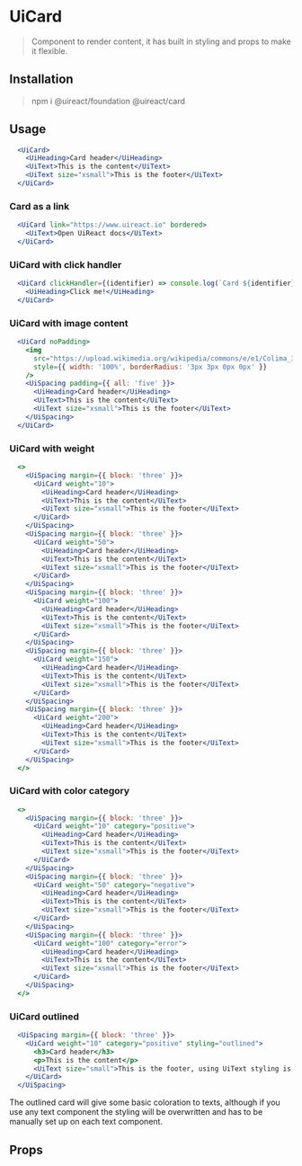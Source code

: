 
# UiCard

> Component to render content, it has built in styling and props to make it flexible.

## Installation

> npm i @uireact/foundation @uireact/card

## Usage

```jsx live scope={{UiCard, UiHeading, UiText}}
  <UiCard>
    <UiHeading>Card header</UiHeading>
    <UiText>This is the content</UiText>
    <UiText size="xsmall">This is the footer</UiText>
  </UiCard>
```

### Card as a link

```jsx live scope={{UiCard, UiText}}
  <UiCard link="https://www.uireact.io" bordered>
    <UiText>Open UiReact docs</UiText>
  </UiCard>
```

### UiCard with click handler

```jsx live scope={{UiCard, UiHeading}}
  <UiCard clickHandler={(identifier) => console.log(`Card ${identifier} clicked`)} identifier="My-ID" squared>
    <UiHeading>Click me!</UiHeading>
  </UiCard>
```

### UiCard with image content

```jsx live scope={{UiCard, UiHeading, UiText, UiSpacing}}
  <UiCard noPadding>
    <img
      src="https://upload.wikimedia.org/wikipedia/commons/e/e1/Colima_360.jpg"
      style={{ width: '100%', borderRadius: '3px 3px 0px 0px' }}
    />
    <UiSpacing padding={{ all: 'five' }}>
      <UiHeading>Card header</UiHeading>
      <UiText>This is the content</UiText>
      <UiText size="xsmall">This is the footer</UiText>
    </UiSpacing>
  </UiCard>
```

### UiCard with weight

```jsx live scope={{UiCard, UiHeading, UiText, UiSpacing}}
  <>
    <UiSpacing margin={{ block: 'three' }}>
      <UiCard weight="10">
        <UiHeading>Card header</UiHeading>
        <UiText>This is the content</UiText>
        <UiText size="xsmall">This is the footer</UiText>
      </UiCard>
    </UiSpacing>
    <UiSpacing margin={{ block: 'three' }}>
      <UiCard weight="50">
        <UiHeading>Card header</UiHeading>
        <UiText>This is the content</UiText>
        <UiText size="xsmall">This is the footer</UiText>
      </UiCard>
    </UiSpacing>
    <UiSpacing margin={{ block: 'three' }}>
      <UiCard weight="100">
        <UiHeading>Card header</UiHeading>
        <UiText>This is the content</UiText>
        <UiText size="xsmall">This is the footer</UiText>
      </UiCard>
    </UiSpacing>
    <UiSpacing margin={{ block: 'three' }}>
      <UiCard weight="150">
        <UiHeading>Card header</UiHeading>
        <UiText>This is the content</UiText>
        <UiText size="xsmall">This is the footer</UiText>
      </UiCard>
    </UiSpacing>
    <UiSpacing margin={{ block: 'three' }}>
      <UiCard weight="200">
        <UiHeading>Card header</UiHeading>
        <UiText>This is the content</UiText>
        <UiText size="xsmall">This is the footer</UiText>
      </UiCard>
    </UiSpacing>
  </>
```

### UiCard with color category

```jsx live scope={{UiCard, UiHeading, UiText, UiSpacing}}
  <>
    <UiSpacing margin={{ block: 'three' }}>
      <UiCard weight="10" category="positive">
        <UiHeading>Card header</UiHeading>
        <UiText>This is the content</UiText>
        <UiText size="xsmall">This is the footer</UiText>
      </UiCard>
    </UiSpacing>
    <UiSpacing margin={{ block: 'three' }}>
      <UiCard weight="50" category="negative">
        <UiHeading>Card header</UiHeading>
        <UiText>This is the content</UiText>
        <UiText size="xsmall">This is the footer</UiText>
      </UiCard>
    </UiSpacing>
    <UiSpacing margin={{ block: 'three' }}>
      <UiCard weight="100" category="error">
        <UiHeading>Card header</UiHeading>
        <UiText>This is the content</UiText>
        <UiText size="xsmall">This is the footer</UiText>
      </UiCard>
    </UiSpacing>
  </>
```

### UiCard outlined

```jsx live scope={{UiCard, UiHeading, UiText, UiSpacing}}
  <UiSpacing margin={{ block: 'three' }}>
    <UiCard weight="10" category="positive" styling="outlined">
      <h3>Card header</h3>
      <p>This is the content</p>
      <UiText size="small">This is the footer, using UiText styling is different.</UiText>
    </UiCard>
  </UiSpacing>
```

The outlined card will give some basic coloration to texts, although if you use any text component
the styling will be overwritten and has to be manually set up on each text component.

## Props


